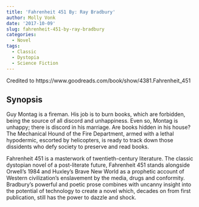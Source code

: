```yaml
---
title: 'Fahrenheit 451 By: Ray Bradbury'
author: Molly Vonk
date: '2017-10-09'
slug: fahrenheit-451-by-ray-bradbury
categories:
  - Novel
tags:
  - Classic
  - Dystopia
  - Science Fiction
---
```


Credited to https://www.goodreads.com/book/show/4381.Fahrenheit_451

## Synopsis

Guy Montag is a fireman. His job is to burn books, which are forbidden, being the source of all discord and unhappiness. Even so, Montag is unhappy; there is discord in his marriage. Are books hidden in his house? The Mechanical Hound of the Fire Department, armed with a lethal hypodermic, escorted by helicopters, is ready to track down those dissidents who defy society to preserve and read books.


Fahrenheit 451 is a masterwork of twentieth-century literature. The classic dystopian novel of a post-literate future, Fahrenheit 451 stands alongside Orwell's 1984 and Huxley's Brave New World as a prophetic account of Western civilization's enslavement by the media, drugs and conformity. Bradbury's powerful and poetic prose combines with uncanny insight into the potential of technology to create a novel which, decades on from first publication, still has the power to dazzle and shock.